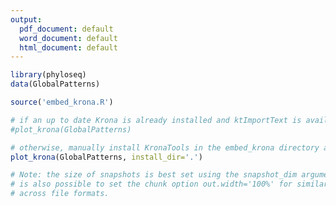 ```yaml
---
output:
  pdf_document: default
  word_document: default
  html_document: default
---
```


```r
library(phyloseq)
data(GlobalPatterns)

source('embed_krona.R')
```


```r
# if an up to date Krona is already installed and ktImportText is available in path:
#plot_krona(GlobalPatterns)

# otherwise, manually install KronaTools in the embed_krona directory and supply its path
plot_krona(GlobalPatterns, install_dir='.')

# Note: the size of snapshots is best set using the snapshot_dim argument, but it
# is also possible to set the chunk option out.width='100%' for similar behavior
# across file formats.
```

